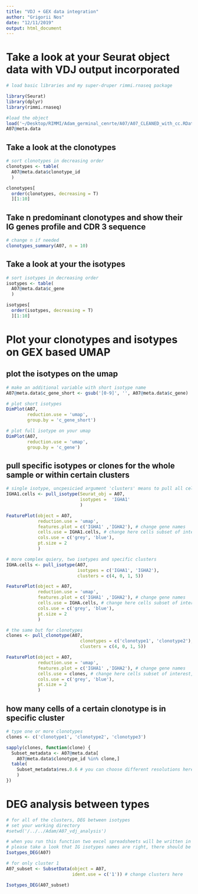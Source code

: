 ```yaml
---
title: "VDJ + GEX data integration"
author: "Grigorii Nos"
date: "12/11/2019"
output: html_document
---
```


# Take a look at your Seurat object data with VDJ output incorporated

```r
# load basic libraries and my super-druper rimmi.rnaseq package 

library(Seurat)
library(dplyr)
library(rimmi.rnaseq)

#load the object
load('~/Desktop/RIMMI/Adam_germinal_cenrte/A07/A07_CLEANED_with_cc.RData')
A07@meta.data
```

## Take a look at the clonotypes 

```r
# sort clonotypes in decreasing order
clonotypes <- table(
  A07@meta.data$clonotype_id
  )

clonotypes[
  order(clonotypes, decreasing = T)
  ][1:10]
```

## Take n predominant clonotypes and show their IG genes profile and CDR 3 sequence

```r
# change n if needed
clonotypes_summary(A07, n = 10)
```

## Take a look at your the isotypes

```r
# sort isotypes in decreasing order 
isotypes <- table(
  A07@meta.data$c_gene
  )

isotypes[
  order(isotypes, decreasing = T)
  ][1:10]
```

# Plot your clonotypes and isotypes on GEX based UMAP

## plot the isotypes on the umap

```r
# make an additional variable with short isotype name
A07@meta.data$c_gene_short <- gsub('[0-9]', '', A07@meta.data$c_gene)

# plot short isotypes
DimPlot(A07, 
        reduction.use = 'umap', 
        group.by = 'c_gene_short')
```

```r
# plot full isotype on your umap
DimPlot(A07, 
        reduction.use = 'umap', 
        group.by = 'c_gene')
```

## pull specific isotypes or clones for the whole sample or within certain clusters

```r
# single isotype, uncpesicied argument 'clusters' means to pull all cells of this isotype
IGHA1.cells <- pull_isotype(Seurat_obj = A07, 
                            isotypes =  'IGHA1'
                            )

FeaturePlot(object = A07, 
            reduction.use = 'umap',
            features.plot = c('IGHA1' ,'IGHA2'), # change gene names
            cells.use = IGHA1.cells, # change here cells subset of interest, that you've pulled one step above
            cols.use = c('grey', 'blue'),
            pt.size = 2
            )
```


```r
# more complex quiery, two isotypes and specific clusters
IGHA.cells <- pull_isotype(A07, 
                           isotypes = c('IGHA1', 'IGHA2'), 
                           clusters = c(4, 0, 1, 5))

FeaturePlot(object = A07, 
            reduction.use = 'umap',
            features.plot = c('IGHA1' ,'IGHA2'), # change gene names
            cells.use = IGHA.cells, # change here cells subset of interest, that you've pulled one step above
            cols.use = c('grey', 'blue'),
            pt.size = 2
            )
```


```r
# the same but for clonotypes
clones <- pull_clonotype(A07, 
                            clonotypes = c('clonotype1', 'clonotype2'), 
                            clusters = c(4, 0, 1, 5))

FeaturePlot(object = A07, 
            reduction.use = 'umap',
            features.plot = c('IGHA1' ,'IGHA2'), # change gene names
            cells.use = clones, # change here cells subset of interest, that you've pulled one step above
            cols.use = c('grey', 'blue'),
            pt.size = 2
            )
```

## how many cells of a certain clonotype is in specific cluster

```r
# type one or more clonotypes
clones <- c('clonotype1', 'clonotype2', 'clonotype3')

sapply(clones, function(clone) {
  Subset_metadata <- A07@meta.data[
    A07@meta.data$clonotype_id %in% clone,]
  table(
    Subset_metadata$res.0.6 # you can choose different resolutions here, for example here is usual res 0.6
    ) 
})
```


# DEG analysis between types

```r
# for all of the clusters, DEG between isotypes
# set your working directory
#setwd('/../../Adam/A07_vdj_analysis')

# when you run this function two excel spreadsheets will be written in your working difectory
# please take a look that IG isotypes names are right, there should be only heavy chain genes
Isotypes_DEG(A07)

```


```r
# for only cluster 1
A07_subset <- SubsetData(object = A07, 
                         ident.use = c('1')) # change clusters here

Isotypes_DEG(A07_subset)

```


